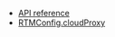 <PlatformWrapper platform="web">

- [<Vg k="MESS_SDK"/> API reference](/en/signaling/reference/api)
- [RTMConfig.cloudProxy](/en/signaling/reference/api?platform=web#rtmconfig)
</PlatformWrapper>
